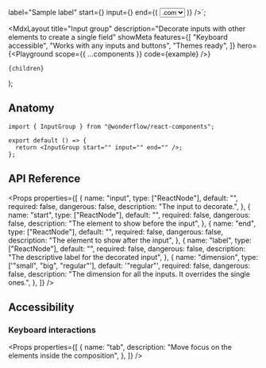 
  label="Sample label"
  start={<Textfield readOnly size={6} defaultValue="https://" />}
  input={<Textfield type="text" defaultValue="sample-domain" />}
  end={(
    <Select defaultValue={1}>
      <option value="1">.com</option>
      <option value="2">.it</option>
      <option value="3">.org</option>
      <option value="4">.dev</option>
      <option value="5">.io</option>
    </Select>
  )}
/>`;

  <MdxLayout
    title="Input group"
    description="Decorate inputs with other elements to create a single field"
    showMeta
    features={[
      "Keyboard accessible",
      "Works with any inputs and buttons",
      "Themes ready",
    ]}
    hero={<Playground scope={{ ...components }} code={example} />}
  >
    {children}
  </MdxLayout>
);

## Anatomy

```tsx highlight=1,4
import { InputGroup } from "@wonderflow/react-components";

export default () => {
  return <InputGroup start="" input="" end="" />;
};
```

## API Reference

<Props
  properties={[
    {
      name: "input",
      type: ["ReactNode"],
      default: "",
      required: false,
      dangerous: false,
      description: "The input to decorate.",
    },
    {
      name: "start",
      type: ["ReactNode"],
      default: "",
      required: false,
      dangerous: false,
      description: "The element to show before the input",
    },
    {
      name: "end",
      type: ["ReactNode"],
      default: "",
      required: false,
      dangerous: false,
      description: "The element to show after the input",
    },
    {
      name: "label",
      type: ["ReactNode"],
      default: "",
      required: false,
      dangerous: false,
      description: "The descriptive label for the decorated input",
    },
    {
      name: "dimension",
      type: ['"small", "big", "regular"'],
      default: '"regular"',
      required: false,
      dangerous: false,
      description:
        "The dimension for all the inputs. It overrides the single ones.",
    },
  ]}
/>

## Accessibility

### Keyboard interactions

<Props
  properties={[
    {
      name: "tab",
      description: "Move focus on the elements inside the composition",
    },
  ]}
/>
